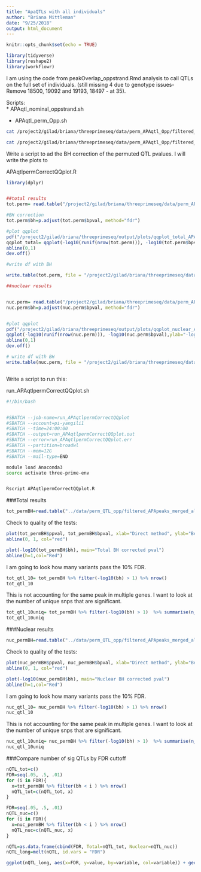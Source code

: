 ```yaml
---
title: "ApaQTLs with all individuals"
author: "Briana Mittleman"
date: "9/25/2018"
output: html_document
---
```


```r
knitr::opts_chunk$set(echo = TRUE)
```

```r
library(tidyverse)
library(reshape2)
library(workflowr)
```


I am using the code from peakOverlap_oppstrand.Rmd analysis to call QTLs on the full set of individuals. (still missing 4 due to genotype issues- Remove 18500, 19092 and 19193, 18497 - at 35).   

Scripts:  
* APAqtl_nominal_oppstrand.sh   

* APAqtl_perm_Opp.sh    

```bash
cat /project2/gilad/briana/threeprimeseq/data/perm_APAqtl_Opp/filtered_APApeaks_merged_allchrom_refseqGenes_pheno_Total* > /project2/gilad/briana/threeprimeseq/data/perm_APAqtl_Opp/filtered_APApeaks_merged_allchrom_refseqGenes_pheno_Total_permRes.txt

cat /project2/gilad/briana/threeprimeseq/data/perm_APAqtl_Opp/filtered_APApeaks_merged_allchrom_refseqGenes_pheno_Nuclear* > /project2/gilad/briana/threeprimeseq/data/perm_APAqtl_Opp/filtered_APApeaks_merged_allchrom_refseqGenes_pheno_Nuclear_permRes.txt

```





Write a script to ad the BH correction of the permuted QTL pvalues. I will write the plots to 


APAqtlpermCorrectQQplot.R


```r

library(dplyr)


##total results
tot.perm= read.table("/project2/gilad/briana/threeprimeseq/data/perm_APAqtl_Opp/filtered_APApeaks_merged_allchrom_refseqGenes_pheno_Total_permRes.txt",head=F, stringsAsFactors=F, col.names = c("pid", "nvar", "shape1", "shape2", "dummy", "sid", "dist", "npval", "slope", "ppval", "bpval"))

#BH correction
tot.perm$bh=p.adjust(tot.perm$bpval, method="fdr")

#plot qqplot
pdf("/project2/gilad/briana/threeprimeseq/output/plots/qqplot_total_APAperm.pdf") 
qqplot_total= qqplot(-log10(runif(nrow(tot.perm))), -log10(tot.perm$bpval),ylab="-log10 Total permuted pvalue", xlab="Uniform expectation", main="Total permuted pvalues for all snps")
abline(0,1)
dev.off()

#write df with BH  

write.table(tot.perm, file = "/project2/gilad/briana/threeprimeseq/data/perm_APAqtl_Opp/filtered_APApeaks_merged_allchrom_refseqGenes_pheno_Total_permResBH.txt", col.names = T, row.names = F, quote = F)

##nuclear results  


nuc.perm= read.table("/project2/gilad/briana/threeprimeseq/data/perm_APAqtl_Opp/filtered_APApeaks_merged_allchrom_refseqGenes_pheno_Nuclear_permRes.txt",head=F, stringsAsFactors=F, col.names = c("pid", "nvar", "shape1", "shape2", "dummy", "sid", "dist", "npval", "slope", "ppval", "bpval"))
nuc.perm$bh=p.adjust(nuc.perm$bpval, method="fdr")


#plot qqplot
pdf("/project2/gilad/briana/threeprimeseq/output/plots/qqplot_nuclear_APAperm.pdf") 
qqplot(-log10(runif(nrow(nuc.perm))), -log10(nuc.perm$bpval),ylab="-log10 Nuclear permuted pvalue", xlab="Uniform expectation", main="Nuclear permuted pvalues for all snps")
abline(0,1)
dev.off()

# write df with BH
write.table(nuc.perm, file = "/project2/gilad/briana/threeprimeseq/data/perm_APAqtl_Opp/filtered_APApeaks_merged_allchrom_refseqGenes_pheno_Nuclear_permResBH.txt", col.names = T, row.names = F, quote = F)



```


Write a script to run this:  

run_APAqtlpermCorrectQQplot.sh

```bash
#!/bin/bash


#SBATCH --job-name=run_APAqtlpermCorrectQQplot
#SBATCH --account=pi-yangili1
#SBATCH --time=24:00:00
#SBATCH --output=run_APAqtlpermCorrectQQplot.out
#SBATCH --error=run_APAqtlpermCorrectQQplot.err
#SBATCH --partition=broadwl
#SBATCH --mem=12G
#SBATCH --mail-type=END

module load Anaconda3
source activate three-prime-env


Rscript APAqtlpermCorrectQQplot.R
```


###Total results  


```r
tot_permBH=read.table("../data/perm_QTL_opp/filtered_APApeaks_merged_allchrom_refseqGenes_pheno_Total_permResBH.txt", header=T, stringsAsFactors = F)
```


Check to quality of the tests:  

```r
plot(tot_permBH$ppval, tot_permBH$bpval, xlab="Direct method", ylab="Beta approximation", main="Total Check plot")
abline(0, 1, col="red")
```

```r
plot(-log10(tot_permBH$bh), main="Total BH corrected pval")
abline(h=1,col="Red")
```


I am going to look how many variants pass the 10% FDR.


```r
tot_qtl_10= tot_permBH %>% filter(-log10(bh) > 1) %>% nrow()
tot_qtl_10
```

This is not accounting for the same peak in multiple genes. I want to look at the number of unique snps that are significant.  


```r
tot_qtl_10uniq= tot_permBH %>% filter(-log10(bh) > 1)  %>% summarise(n_distinct(sid)) 
tot_qtl_10uniq
```
###Nuclear results  


```r
nuc_permBH=read.table("../data/perm_QTL_opp/filtered_APApeaks_merged_allchrom_refseqGenes_pheno_Nuclear_permResBH.txt", header=T, stringsAsFactors = F)
```


Check to quality of the tests:  

```r
plot(nuc_permBH$ppval, nuc_permBH$bpval, xlab="Direct method", ylab="Beta approximation", main="Nuclear Check plot")
abline(0, 1, col="red")
```

```r
plot(-log10(nuc_permBH$bh), main="Nuclear BH corrected pval")
abline(h=1,col="Red")
```


I am going to look how many variants pass the 10% FDR.


```r
nuc_qtl_10= nuc_permBH %>% filter(-log10(bh) > 1) %>% nrow()
nuc_qtl_10
```

This is not accounting for the same peak in multiple genes. I want to look at the number of unique snps that are significant.  


```r
nuc_qtl_10uniq= nuc_permBH %>% filter(-log10(bh) > 1)  %>% summarise(n_distinct(sid)) 
nuc_qtl_10uniq
```


###Compare number of sig QTLs by FDR cuttoff

```r
nQTL_tot=c()
FDR=seq(.05, .5, .01)
for (i in FDR){
  x=tot_permBH %>% filter(bh < i ) %>% nrow()
  nQTL_tot=c(nQTL_tot, x)
}

FDR=seq(.05, .5, .01)
nQTL_nuc=c()
for (i in FDR){
  x=nuc_permBH %>% filter(bh < i ) %>% nrow()
  nQTL_nuc=c(nQTL_nuc, x)
}

nQTL=as.data.frame(cbind(FDR, Total=nQTL_tot, Nuclear=nQTL_nuc))
nQTL_long=melt(nQTL, id.vars = "FDR")

ggplot(nQTL_long, aes(x=FDR, y=value, by=variable, col=variable)) + geom_line(size=1.5) + labs(y="Number of Significant QTLs", title="APAqtls detected by FDR cuttoff", color="Fraction")
```
